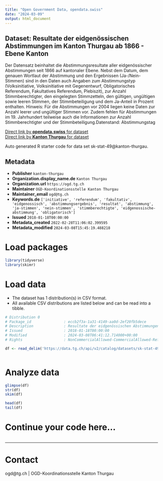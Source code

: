 ```yaml
---
title: "Open Government Data, opendata.swiss"
date: "2024-03-09"
output: html_document
---
```


## Dataset: Resultate der eidgenössischen Abstimmungen im Kanton Thurgau ab 1866 - Ebene Kanton

Der Datensatz beinhaltet die Abstimmungsresultate aller eidgenössischer Abstimmungen seit 1866 auf kantonaler Ebene. Nebst dem Datum, dem genauen Wortlaut der Abstimmung und den Ergebnissen (Ja-/Nein-Stimmen) sind in den Daten auch Angaben zum Abstimmungstyp (Volksinitiative, Volksinitiative mit Gegenentwurf, Obligatorisches Referendum, Fakultatives Referendum, Plebiszit), zur Anzahl Stimmberechtigter, den eingelegten Stimmzetteln, den gültigen, ungültigen sowie leeren Stimmen, der Stimmbeteiligung und dem Ja-Anteil in Prozent enthalten. Hinweis: Für die Abstimmungen vor 2004 liegen keine Daten zur Anzahl leerer und ungültiger Stimmen vor. Zudem fehlen für Abstimmungen im 19. Jahrhundert teilweise auch die Informationen zur Anzahl Stimmberechtigter und der Stimmbeteiligung.Datenstand: Abstimmungstag

[Direct link by **opendata.swiss** for dataset](https://opendata.swiss/de/dataset/resultate-der-eidgenossischen-abstimmungen-im-kanton-thurgau-ab-1866-ebene-kanton)<br>
[Direct link by **Kanton Thurgau** for dataset](https://data.tg.ch/explore/dataset/sk-stat-49/)

Auto generated R starter code for data set sk-stat-49@kanton-thurgau.

## Metadata

- **Publisher** `kanton-thurgau`
- **Organization.display_name.de** `Kanton Thurgau`
- **Organization.url** `https://ogd.tg.ch`
- **Maintainer** `OGD-Koordinationsstelle Kanton Thurgau`
- **Maintainer_email** `ogd@tg.ch`
- **Keywords.de** `['initiative', 'referendum', 'fakultativ', 'eidgenossisch', 'abstimmungsergebnis', 'resultat', 'abstimmung', 'ja-stimmen', 'nein-stimmen', 'stimmberechtigte', 'eidgenossische-abstimmung', 'obligatorisch']`
- **Issued** `2018-01-18T00:00:00`
- **Metadata_created** `2022-02-28T11:06:02.399595`
- **Metadata_modified** `2024-03-08T15:45:19.488218`


# Load packages

```r

library(tidyverse)
library(skimr)

```

# Load data

-   The dataset has 1 distribution(s) in CSV format.
-   All available CSV distributions are listed below and can be read into a tibble.

```r

# Distribution 0
# Package_id               : eccb2f3a-1a31-4149-aa0d-2ef20fb5dece
# Description              : Resultate der eidgenössischen Abstimmungen im Kanton Thurgau ab 1866 - Ebene Kanton (csv)
# Issued                   : 2018-01-18T00:00:00
# Modified                 : 2024-03-08T06:41:12.714000+00:00
# Rights                   : NonCommercialAllowed-CommercialAllowed-ReferenceRequired

df <- read_delim('https://data.tg.ch/api/v2/catalog/datasets/sk-stat-49/exports/csv')



```

# Analyze data

```r

glimpse(df)
str(df)
skim(df)

head(df)
tail(df)

```

# Continue your code here...

```r

```

------------------------------------------------------------------------

# Contact

ogd@tg.ch | OGD-Koordinationsstelle Kanton Thurgau
